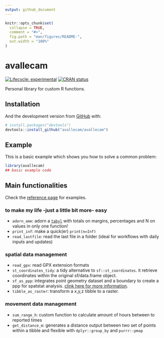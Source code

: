 ```yaml
---
output: github_document
---
```


<!-- README.md is generated from README.Rmd. Please edit that file -->

```r
knitr::opts_chunk$set(
  collapse = TRUE,
  comment = "#>",
  fig.path = "man/figures/README-",
  out.width = "100%"
)
```
# avallecam

<!-- badges: start -->
[![Lifecycle: experimental](https://img.shields.io/badge/lifecycle-experimental-orange.svg)](https://www.tidyverse.org/lifecycle/#experimental)
[![CRAN status](https://www.r-pkg.org/badges/version/avallecam)](https://cran.r-project.org/package=avallecam)
<!-- badges: end -->

Personal library for custom R functions.

## Installation

<!-- You can install the released version of avallecam from [CRAN](https://CRAN.R-project.org) with: -->

<!-- ``` r -->
<!-- install.packages("avallecam") -->
<!-- ``` -->

And the development version from [GitHub](https://github.com/) with:

``` r
# install.packages("devtools")
devtools::install_github("avallecam/avallecam")
```
## Example

This is a basic example which shows you how to solve a common problem:

```r
library(avallecam)
## basic example code
```

## Main functionalities

Check the [reference page](https://avallecam.github.io/avallecam/reference/index.html) for examples.

### to make my life -just a little bit more- easy

- `adorn_ame`: adorn a [`tabyl`](https://cran.r-project.org/web/packages/janitor/vignettes/janitor.html#tabyl---a-better-version-of-table) with totals on margins, percentages and N on values in only one function! 
- `print_inf`: make a quick(er) `print(n=Inf)`
- `read_lastfile`: read the last file in a folder (ideal for workflows with daily inputs and updates)

### spatial data management

- `read_gpx`: read GPX extension formats
- `st_coordinates_tidy`: a tidy alternative to `sf::st_coordinates`. it retrieve coordinates within the original sf/data.frame object.
- `sf_as_ppp`: integrates point geometry dataset and a boundary to create a ppp for spatstat analysis. [clink here for more information](https://github.com/r-spatial/sf/issues/1233).
-  `tibble_as_raster`: transform a x,y,z tibble to a raster. 

### movement data management

- `sum_range_h`: custom function to calculate amount of hours between to reported times
- `get_distance_m`: generates a distance output between two set of points within a tibble and flexible with `dplyr::group_by` and `purrr::pmap` 

